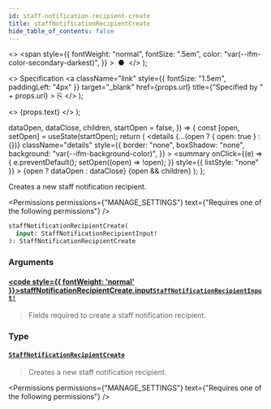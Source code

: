 ```yaml
---
id: staff-notification-recipient-create
title: staffNotificationRecipientCreate
hide_table_of_contents: false
---
```


  <>
    <span
      style={{
        fontWeight: "normal",
        fontSize: ".5em",
        color: "var(--ifm-color-secondary-darkest)",
      }}
    >
      &nbsp;●&nbsp;
    </span>
  </>
);

  <>
    Specification
    <a
      className="link"
      style={{ fontSize: "1.5em", paddingLeft: "4px" }}
      target="\_blank"
      href={props.url}
      title={"Specified by " + props.url}
    >
      ⎘
    </a>
  </>
);

  <>
    <span className={props.class}>{props.text}</span>
  </>
);


  dataOpen,
  dataClose,
  children,
  startOpen = false,
}) => {
  const [open, setOpen] = useState(startOpen);
  return (
    <details
      {...(open ? { open: true } : {})}
      className="details"
      style={{
        border: "none",
        boxShadow: "none",
        background: "var(--ifm-background-color)",
      }}
    >
      <summary
        onClick={(e) => {
          e.preventDefault();
          setOpen((open) => !open);
        }}
        style={{ listStyle: "none" }}
      >
        {open ? dataOpen : dataClose}
      </summary>
      {open && children}
    </details>
  );
};

Creates a new staff notification recipient.

<Permissions
  permissions={"MANAGE_SETTINGS"}
  text={"Requires one of the following permissions"}
/>

```graphql
staffNotificationRecipientCreate(
  input: StaffNotificationRecipientInput!
): StaffNotificationRecipientCreate
```

### Arguments

#### [<code style={{ fontWeight: 'normal' }}>staffNotificationRecipientCreate.<b>input</b></code>](#)<Bullet />[`StaffNotificationRecipientInput!`](../../../api-reference/miscellaneous/inputs/staff-notification-recipient-input) <Badge class="badge badge--secondary" text="non-null"/> <Badge class="badge badge--secondary" text="input"/>

> Fields required to create a staff notification recipient.

### Type

#### [`StaffNotificationRecipientCreate`](../../../api-reference/users/objects/staff-notification-recipient-create) <Badge class="badge badge--secondary" text="object"/>

> Creates a new staff notification recipient.

<Permissions
  permissions={"MANAGE_SETTINGS"}
  text={"Requires one of the following permissions"}
/>

